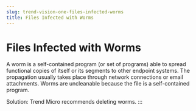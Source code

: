 ```yaml
---
slug: trend-vision-one-files-infected-worms
title: Files Infected with Worms
---
```

# Files Infected with Worms

A worm is a self-contained program (or set of programs) able to spread functional copies of itself or its segments to other endpoint systems. The propagation usually takes place through network connections or email attachments. Worms are uncleanable because the file is a self-contained program.

Solution: Trend Micro recommends deleting worms.
:::
